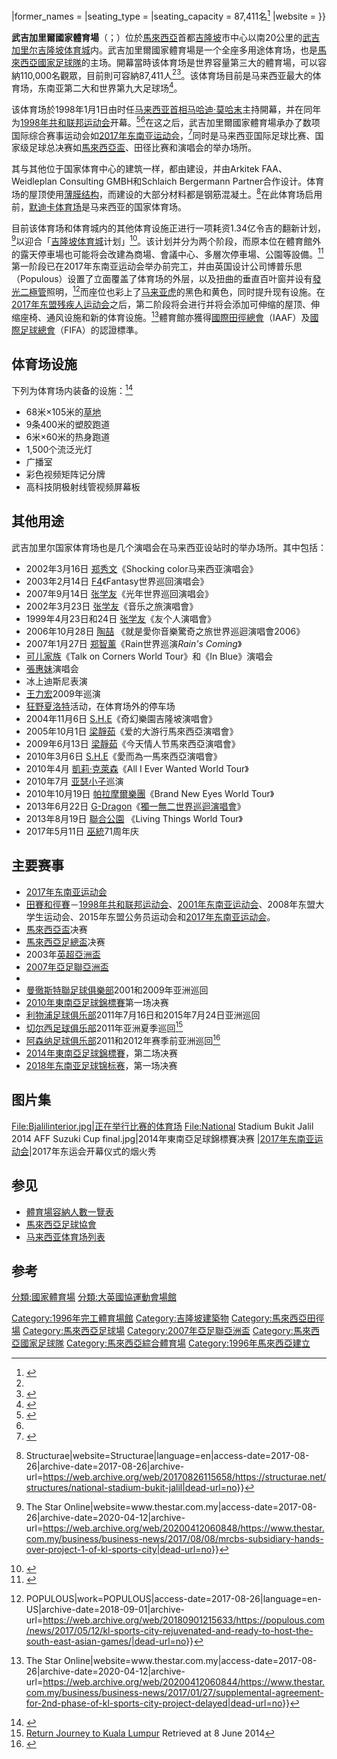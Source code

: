 {{Infobox venue
|name                = 武吉加里爾國家體育場
<br>Bukit Jalil National Stadium <br>Stadium Nasional Bukit Jalil <br>ستاديوم ناسيونل بوكيت جليل
|nickname            = 
|logo_image          =
|logo_size           =
|logo_caption        =
|image               =
|image_size          = 300px
|image_caption       = [[2017年东南亚运动会|2017年东南亚运动会]]开幕典礼
|Location map        =
|fullname            =
|address             = 
|location            = {{MYS}}[[吉隆坡|吉隆坡]][[武吉加里尔|武吉加里尔]]
|coordinates         = {{coord|3|3|16.8|N|101|41|28.2|E|type:landmark}}
|publictransit       = {{RapidKL Rail code|SP|17}} [[武吉加里尔站|武吉加里尔站]]
|parking             =
|operator            = [[吉隆坡体育城|吉隆坡体育城]]
|designation         =
|suites              = 
|record_attendance   =
|dimensions          = 
|field_shape         = 
|acreage             = 
|surface             = [[草地|草地]]<br>[[田賽和徑賽|田賽和徑賽]] 
|scoreboard          = [[索尼|索尼]]
|screens             = [[三星集團|三星]]
|currentuse          =
|production          = 
|type                = 
|genre               = 
| built             = {{Start date and age|df=y|1995|1|1}}
| renovated         = {{Start date and age|df=y|1998|1|1}}<br>{{Start date and age|2017|7}}<br>{{Start date and age|2022|6|15}}
| expanded          = {{Start date and age|df=y|1998|1|1}}
| opened            = {{Start date and age|df=y|1998|7|11}}
|closed              = 
|demolished          = 
|rebuilt             =
|yearsactive         =
|architect           = Arkitek FAA<br>{{tsl|de|Weidleplan|魏德勒规划咨询有限公司}}（Weidleplan Consulting Gmbh）<br>{{tsl|en|Schlaich Bergermann Partner|施萊希工程}}<br>[[博普乐思|博普乐思]]（Populous，2017年翻新）
|builder             =
|project_manager     =
|structural engineer =
|services engineer   =
|general_contractor  =
|main_contractors    = {{tsl|en|UEM Group|马友乃德集团}}<br>[[马资源|马资源]]（MRCB，2017年翻新）
|tenant              = [[馬來西亞國家足球隊|馬來西亞國家足球隊]]<br />{{link-en|马来亚虎足球队|Harimau Muda (football team)}}<br />{{link-en|马来西亚16岁以下国家足球队|Malaysia national under-16 football team}}
|owner               = [[马来西亚政府|马来西亚政府]]
|construction_cost   = 8亿[[令吉|令吉]]<ref>{{Cite news|url=http://footballtripper.com/bukit-jalil-national-stadium-malaysia/|title=Bukit Jalil National Stadium - Malaysia {{!}} Football Tripper|date=2014-07-12|work=Football Tripper|access-date=2017-08-26|language=en-GB|archive-date=2017-08-26|archive-url=https://web.archive.org/web/20170826114149/http://footballtripper.com/bukit-jalil-national-stadium-malaysia/|dead-url=no}}</ref>
|former_names        = 
|seating_type        = 
|seating_capacity    = 87,411名<ref>{{cite web|url=http://www.worldstadiumdatabase.com/bukit-jalil-national-stadium-stadium-kuala-lumpur-in-malaysia.htm|title=Bukit Jalil Stadium|deadurl=yes|archiveurl=https://web.archive.org/web/20161116225524/http://www.worldstadiumdatabase.com/bukit-jalil-national-stadium-stadium-kuala-lumpur-in-malaysia.htm|archivedate=2016-11-16}}</ref>
|website             = {{URL|https://www.stadium.gov.my}}
}}

'''武吉加里爾國家體育場'''（{{lang-ms|'''Stadium Nasional Bukit Jalil'''}}；{{lang-en|'''Bukit Jalil National Stadium'''}}）位於[[馬來西亞|馬來西亞]]首都[[吉隆坡|吉隆坡]]市中心以南20公里的[[武吉加里尔|武吉加里尔]][[吉隆坡体育城|吉隆坡体育城]]内。武吉加里爾國家體育場是一个全座多用途体育场，也是[[馬來西亞國家足球隊|馬來西亞國家足球隊]]的主场。開幕當時该体育场是世界容量第三大的體育場，可以容納110,000名觀眾，目前則可容納87,411人<ref name="kiat.net" /><ref name="stadium.gov.my">{{cite web|url=http://stadium.gov.my/2017/index.php/my/arena/kompleks-sukan-negara-bukit-jalil/stadium-nasional|title=Perbadanan Stadium Malaysia - National Stadium|publisher=|access-date=2017-07-14|archive-url=https://web.archive.org/web/20171212232727/http://stadium.gov.my/2017/index.php/my/arena/kompleks-sukan-negara-bukit-jalil/stadium-nasional|archive-date=2017-12-12|dead-url=yes}}</ref>。该体育场目前是马来西亚最大的体育场，东南亚第二大和世界第九大足球场<ref>{{Cite news|url=http://www.worldatlas.com/articles/the-largest-football-soccer-stadiums-in-the-world.html|title=The Largest Football (Soccer) Stadiums In The World|work=WorldAtlas|access-date=2017-08-25|language=en|archive-date=2020-11-30|archive-url=https://web.archive.org/web/20201130053112/https://www.worldatlas.com/articles/the-largest-football-soccer-stadiums-in-the-world.html|dead-url=no}}</ref>。

该体育场於1998年1月1日由时任[[马来西亚首相|马来西亚首相]][[马哈迪·莫哈末|马哈迪·莫哈末]]主持開幕，并在同年为[[1998年共和联邦运动会|1998年共和联邦运动会]]开幕。<ref name="kiat.net">{{cite web|url=http://www.kiat.net/malaysia/KL/nsc.html|title=National Sport Complex|accessdate=2012-12-16|author=|date=|publisher=''kiat.net''|deadurl=yes|archiveurl=https://web.archive.org/web/20121116123806/http://www.kiat.net/malaysia/KL/nsc.html|archivedate=2012-11-16}}</ref><ref name="stadium.gov.my"/>在这之后，武吉加里爾國家體育場承办了数项国际综合赛事运动会如[[2017年东南亚运动会|2017年东南亚运动会]]，<ref>{{Cite news|url=http://www.freemalaysiatoday.com/category/nation/2015/06/17/kl-to-be-main-venue-for-2017-sea-games/|title=KL to be main venue for 2017 SEA Games|work=Free Malaysia Today|access-date=2017-08-25|language=en-US|archive-date=2015-06-17|archive-url=https://web.archive.org/web/20150617172439/http://www.freemalaysiatoday.com/category/nation/2015/06/17/kl-to-be-main-venue-for-2017-sea-games/|dead-url=yes}}</ref>同时是马来西亚国际足球比赛、国家级足球总决赛如[[馬來西亞盃|馬來西亞盃]]、田径比赛和演唱会的举办场所。

其与其他位于国家体育中心的建筑一样，都由{{tsl|en|United Engineers Malaysia Berhad|马友乃德集团}}建设，并由Arkitek FAA、Weidleplan Consulting GMBH和Schlaich Bergermann Partner合作设计。体育场的屋顶使用[[膜结构|薄膜结构]]，而建设的大部分材料都是钢筋混凝土。<ref>{{Cite web|url=https://structurae.net/structures/national-stadium-bukit-jalil|title=National Stadium, Bukit Jalil (Kuala Lumpur, 1997) {{!}} Structurae|website=Structurae|language=en|access-date=2017-08-26|archive-date=2017-08-26|archive-url=https://web.archive.org/web/20170826115658/https://structurae.net/structures/national-stadium-bukit-jalil|dead-url=no}}</ref>在此体育场启用前，[[默迪卡体育场|默迪卡体育场]]是马来西亚的国家体育场。

目前该体育场和体育城内的其他体育设施正进行一项耗资1.34亿令吉的翻新计划，<ref>{{Cite web|url=http://www.thestar.com.my/business/business-news/2017/08/08/mrcbs-subsidiary-hands-over-project-1-of-kl-sports-city/|title=MRCB’s subsidiary hands over Project 1 of KL Sports City - Business News {{!}} The Star Online|website=www.thestar.com.my|access-date=2017-08-26|archive-date=2020-04-12|archive-url=https://web.archive.org/web/20200412060848/https://www.thestar.com.my/business/business-news/2017/08/08/mrcbs-subsidiary-hands-over-project-1-of-kl-sports-city|dead-url=no}}</ref>以迎合「[[吉隆坡体育城|吉隆坡体育城]]计划」<ref>{{cite web|url=http://www.enanyang.my/news/20170618/%E5%85%AC%E4%BA%A4%E5%AF%BC%E5%90%91%E5%85%AC%E5%85%B1%E7%A9%BA%E9%97%B4br-%E6%BF%80%E6%B4%BB%E5%90%89%E9%9A%86%E5%9D%A1%E4%BD%93%E8%82%B2%E5%9F%8E/|title=公交导向+公共空间激活吉隆坡体育城|publisher=[[e南洋|e南洋]]|accessdate=2017-07-01|archive-date=2018-01-26|archive-url=https://web.archive.org/web/20180126124410/http://www.enanyang.my/news/20170618/%E5%85%AC%E4%BA%A4%E5%AF%BC%E5%90%91%E5%85%AC%E5%85%B1%E7%A9%BA%E9%97%B4br-%E6%BF%80%E6%B4%BB%E5%90%89%E9%9A%86%E5%9D%A1%E4%BD%93%E8%82%B2%E5%9F%8E/|dead-url=no}}</ref>。该计划并分为两个阶段，而原本位在體育館外的露天停車場也可能将会改建為商場、會議中心、多層次停車場、公園等設備。<ref>{{cite web|url=http://www.chinapress.com.my/20170620/%E6%AD%A6%E5%90%89%E5%8A%A0%E9%87%8C%E7%88%BE%E9%AB%94%E8%82%B2%E4%B8%AD%E5%BF%83-%E8%8F%AF%E9%BA%97%E8%BD%89%E8%BA%AB%E7%82%BA%E5%90%89%E9%9A%86%E5%9D%A1%E9%AB%94%E8%82%B2%E5%9F%8E/|title=武吉加里爾體育中心 華麗轉身為吉隆坡體育城|publisher=[[中國報|中國報]]|access-date=2017-07-01|archive-date=2019-06-29|archive-url=https://web.archive.org/web/20190629055950/http://www.chinapress.com.my/20170620/%E6%AD%A6%E5%90%89%E5%8A%A0%E9%87%8C%E7%88%BE%E9%AB%94%E8%82%B2%E4%B8%AD%E5%BF%83-%E8%8F%AF%E9%BA%97%E8%BD%89%E8%BA%AB%E7%82%BA%E5%90%89%E9%9A%86%E5%9D%A1%E9%AB%94%E8%82%B2%E5%9F%8E/|dead-url=no}}</ref>第一阶段已在2017年东南亚运动会举办前完工，并由英国设计公司博普乐思（Populous）设置了立面覆盖了体育场的外层，以及扭曲的垂直百叶窗并设有[[發光二極管|發光二極管]]照明，<ref>{{Cite news|url=http://populous.com/news/2017/05/12/kl-sports-city-rejuvenated-and-ready-to-host-the-south-east-asian-games/|title=KL Sports City Rejuvenated And Ready To Host The South East Asian Games {{!}} POPULOUS|work=POPULOUS|access-date=2017-08-26|language=en-US|archive-date=2018-09-01|archive-url=https://web.archive.org/web/20180901215633/https://populous.com/news/2017/05/12/kl-sports-city-rejuvenated-and-ready-to-host-the-south-east-asian-games/|dead-url=no}}</ref>而座位也彩上了[[马来亚虎|马来亚虎]]的黑色和黄色，同时提升现有设施。在[[2017年东盟残疾人运动会|2017年东盟残疾人运动会]]之后，第二阶段将会进行并将会添加可伸缩的屋顶、伸缩座椅、通风设施和新的体育设施。<ref>{{Cite web|url=http://www.thestar.com.my/business/business-news/2017/01/27/supplemental-agreement-for-2nd-phase-of-kl-sports-city-project-delayed/|title=Supplemental pact for 2nd phase of KL Sports City project delayed - Business News {{!}} The Star Online|website=www.thestar.com.my|access-date=2017-08-26|archive-date=2020-04-12|archive-url=https://web.archive.org/web/20200412060844/https://www.thestar.com.my/business/business-news/2017/01/27/supplemental-agreement-for-2nd-phase-of-kl-sports-city-project-delayed|dead-url=no}}</ref>體育館亦獲得[[國際田徑總會|國際田徑總會]]（IAAF）及[[國際足球總會|國際足球總會]]（FIFA）的認證標準。

== 体育场设施 ==
下列为体育场内装备的设施：<ref>{{cite web|url=http://www.stadium.gov.my/index.php/en/arena/kompleks-sukan-negara-bukit-jalil|title=Perbadanan Stadium Malaysia - Bukit Jalil National Sports Complex|publisher=|deadurl=yes|archiveurl=https://web.archive.org/web/20141203083424/http://www.stadium.gov.my/index.php/en/arena/kompleks-sukan-negara-bukit-jalil|archivedate=2014-12-03}}</ref>
* 68米×105米的[[草地|草地]]
* 9条400米的塑胶跑道
* 6米×60米的热身跑道
* 1,500个流泛光灯
* 广播室
* 彩色视频矩阵记分牌
* 高科技阴极射线管视频屏幕板

== 其他用途 ==
武吉加里尔国家体育场也是几个演唱会在马来西亚设站时的举办场所。其中包括：
*2002年3月16日 [[郑秀文|郑秀文]]《Shocking color马来西亚演唱会》
*2003年2月14日 [[F4_(男子團體)|F4]]《Fantasy世界巡回演唱会》
*2007年9月14日 [[张学友|张学友]]《光年世界巡回演唱会》
*2002年3月23日 [[张学友|张学友]]《音乐之旅演唱會》
*1999年4月23日和24日 [[张学友|张学友]]《友个人演唱會》
*2006年10月28日 [[陶喆|陶喆]] 《就是愛你音樂驚奇之旅世界巡迴演唱會2006》
*2007年1月27日 [[郑智薰|郑智薰]]《Rain世界巡演''Rain's Coming''》
*[[可儿家族|可儿家族]]《Talk on Corners World Tour》和《In Blue》演唱会
* [[張惠妹|張惠妹]]演唱会
* 冰上迪斯尼表演
* [[王力宏|王力宏]]2009年巡演
* [[狂野夏洛特|狂野夏洛特]]活动，在体育场外的停车场
*2004年11月6日 [[S.H.E|S.H.E]]《奇幻樂園吉隆坡演唱會》
*2005年10月1日 [[梁靜茹|梁靜茹]]《爱的大游行馬來西亞演唱會》
*2009年6月13日 [[梁靜茹|梁靜茹]]《今天情人节馬來西亞演唱會》 
*2010年3月6日 [[S.H.E|S.H.E]]《愛而為一馬來西亞演唱會》
*2010年4月 [[凱莉·克萊森|凱莉·克萊森]]《All I Ever Wanted World Tour》
*2010年7月 [[亚瑟小子|亚瑟小子]]巡演
*2010年10月19日 [[帕拉摩爾樂團|帕拉摩爾樂團]]《Brand New Eyes World Tour》
*2013年6月22日 [[G-Dragon|G-Dragon]]《[[獨一無二世界巡迴演唱會|獨一無二世界巡迴演唱會]]》
*2013年8月19日 [[聯合公園|聯合公園]] 《Living Things World Tour》
*2017年5月11日 [[巫統|巫統]]71周年庆

== 主要赛事 ==
* [[2017年东南亚运动会|2017年东南亚运动会]]
* [[田賽和徑賽|田賽和徑賽]]－[[1998年共和联邦运动会|1998年共和联邦运动会]]、[[2001年东南亚运动会|2001年东南亚运动会]]、2008年东盟大学生运动会、2015年东盟公务员运动会和[[2017年东南亚运动会|2017年东南亚运动会]]。
* [[馬來西亞盃|馬來西亞盃]]决赛
* [[馬來西亞足總盃|馬來西亞足總盃]]决赛
* 2003年[[英超亞洲盃|英超亞洲盃]]
* [[2007年亞足聯亞洲盃|2007年亞足聯亞洲盃]]
* {{tsl|en|Champions Youth Cup 2007|2007年冠军青年杯}}
* [[曼徹斯特聯足球俱樂部|曼徹斯特聯足球俱樂部]]2001和2009年亚洲巡回
* [[2010年東南亞足球錦標賽|2010年東南亞足球錦標賽]]第一场决赛
* [[利物浦足球俱乐部|利物浦足球俱乐部]]2011年7月16日和2015年7月24日亚洲巡回
* [[切尔西足球俱乐部|切尔西足球俱乐部]]2011年亚洲夏季巡回<ref>[http://www.chelseafc.com/news-article/article/2134873 Return Journey to Kuala Lumpur] {{Webarchive|url=https://archive.is/20140608092914/http://www.chelseafc.com/news-article/article/2134873 |date=2014-06-08 }} Retrieved at 8 June 2014</ref>
* [[阿森纳足球俱乐部|阿森纳足球俱乐部]]2011和2012年赛季前亚洲巡回<ref>{{cite web|url=https://www.theguardian.com/football/2011/may/24/arsenal-tour-malaysia-china-july|title=Arsenal to undertake pre-season tour of Malaysia and China this July|accessdate=2012-12-13|author=|date=2011-05-24|publisher=''[[衛報|衛報]]''|archive-date=2017-09-01|archive-url=https://web.archive.org/web/20170901111046/https://www.theguardian.com/football/2011/may/24/arsenal-tour-malaysia-china-july|dead-url=no}}</ref>
* [[2014年東南亞足球錦標賽|2014年東南亞足球錦標賽]]，第二场决赛
* [[2018年东南亚足球锦标赛|2018年东南亚足球锦标赛]]，第一场决赛

== 图片集 ==
<gallery>
File:Bjalilinterior.jpg|正在举行比赛的体育场
File:National Stadium Bukit Jalil 2014 AFF Suzuki Cup final.jpg|2014年東南亞足球錦標賽决赛
|[[2017年东南亚运动会|2017年东南亚运动会]]|2017年东运会开幕仪式的烟火秀

</gallery>

== 参见 ==
{{Portal box|马来西亚}}
* [[體育場容納人數一覽表|體育場容納人數一覽表]]
* [[馬來西亞足球協會|馬來西亞足球協會]]
* [[马来西亚体育场列表|马来西亚体育场列表]]

== 参考 ==
{{commons category|Stadium Nasional Bukit Jalil}}
{{Reflist}}
{{s-start}}
{{s-bef|before=Centennial Stadium <br> {{flag|Canada}} [[維多利亞_(不列顛哥倫比亞)|维多利亚]]}}
{{s-ttl|title=[[英聯邦運動會|英聯邦運動會]]<br>主办场所|years=[[1998年共和联邦运动会|1998年共和联邦运动会]]}}
{{s-aft|after=[[曼徹斯特市球場|曼徹斯特市球場]] <br> {{flag|United Kingdom}} [[曼彻斯特|曼彻斯特]]}}
{{succession box
  | before = ''无''
  | title  = [[英超亞洲盃|英超亞洲盃]] <br> 场所
  | years  = 2003年[[英超亞洲盃|英超亞洲盃]]
  | after  = [[拉加曼加拉體育場|拉加曼加拉體育場]] <br> {{flag|Thailand}} [[曼谷|曼谷]]
}}
{{end}}
{{coord|3|3|16.8|N|101|41|28.2|E|type:landmark|display=title}}

[[Category:1996年完工體育場館|Category:1996年完工體育場館]]
[[Category:吉隆坡建築物|Category:吉隆坡建築物]]
[[Category:馬來西亞田徑場|Category:馬來西亞田徑場]]
[[Category:馬來西亞足球場|Category:馬來西亞足球場]]
[[Category:2007年亞足聯亞洲盃|Category:2007年亞足聯亞洲盃]]
[[Category:馬來西亞國家足球隊|Category:馬來西亞國家足球隊]]
[[分類:國家體育場|分類:國家體育場]]
[[分類:大英國協運動會場館|分類:大英國協運動會場館]]
[[Category:馬來西亞綜合體育場|Category:馬來西亞綜合體育場]]
[[Category:1996年馬來西亞建立|Category:1996年馬來西亞建立]]